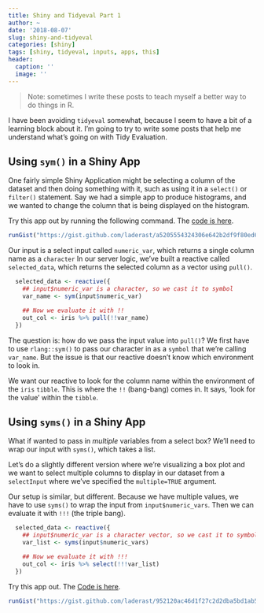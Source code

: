 ```yaml
---
title: Shiny and Tidyeval Part 1
author: ~
date: '2018-08-07'
slug: shiny-and-tidyeval
categories: [shiny]
tags: [shiny, tidyeval, inputs, apps, this]
header:
  caption: ''
  image: ''
---
```


> Note: sometimes I write these posts to teach myself a better way to do things in R.

I have been avoiding `tidyeval` somewhat, because I seem to have a bit of a learning block about it. I'm going to try to write some posts that help me understand what's going on with Tidy Evaluation.

## Using `sym()` in a Shiny App

One fairly simple Shiny Application might be selecting a column of the dataset and then doing something with it, such as using it in a `select()` or `filter()` statement. Say we had a simple app to produce histograms, and we wanted to change the column that is being displayed on the histogram. 

Try this app out by running the following command. The [code is here](https://gist.github.com/laderast/a5205554324306e642b2df9f80ed6409).

```r
runGist("https://gist.github.com/laderast/a5205554324306e642b2df9f80ed6409", display.mode="showcase")
```

Our input is a select input called `numeric_var`, which returns a single column name as a `character` In our server logic, we've built a reactive called `selected_data`, which returns the selected column as a vector using `pull()`. 

```r
  selected_data <- reactive({
    ## input$numeric_var is a character, so we cast it to symbol
    var_name <- sym(input$numeric_var)

    ## Now we evaluate it with !!
    out_col <- iris %>% pull(!!var_name)
  })
```

The question is: how do we pass the input value into `pull()`? We first have to use `rlang::sym()` to pass our character in as a `symbol` that we're calling `var_name`. But the issue is that our reactive doesn't know which environment to look in. 

We want our reactive to look for the column name within the environment of the `iris` `tibble`. This is where the `!!` (bang-bang) comes in. It says, 'look for the value' within the `tibble`. 

## Using `syms()` in a Shiny App

What if wanted to pass in *multiple* variables from a select box? We'll need to wrap our input with `syms()`, which takes a list.

Let's do a slightly different version where we're visualizing a box plot and we want to select multiple columns to display in our dataset from a `selectInput` where we've specified the `multiple=TRUE` argument. 

Our setup is similar, but different. Because we have multiple values, we have to use `syms()` to wrap the input from `input$numeric_vars`. Then we can evaluate it with `!!!` (the triple bang).

```r
  selected_data <- reactive({
    ## input$numeric_var is a character vector, so we cast it to symbol
    var_list <- syms(input$numeric_vars)

    ## Now we evaluate it with !!!
    out_col <- iris %>% select(!!!var_list)
  })
```

Try this app out. The [Code is here](https://gist.github.com/laderast/952120ac46d1f27c2d2dba5bd1ab5d10).

```r
runGist("https://gist.github.com/laderast/952120ac46d1f27c2d2dba5bd1ab5d10", display.mode="showcase")
```